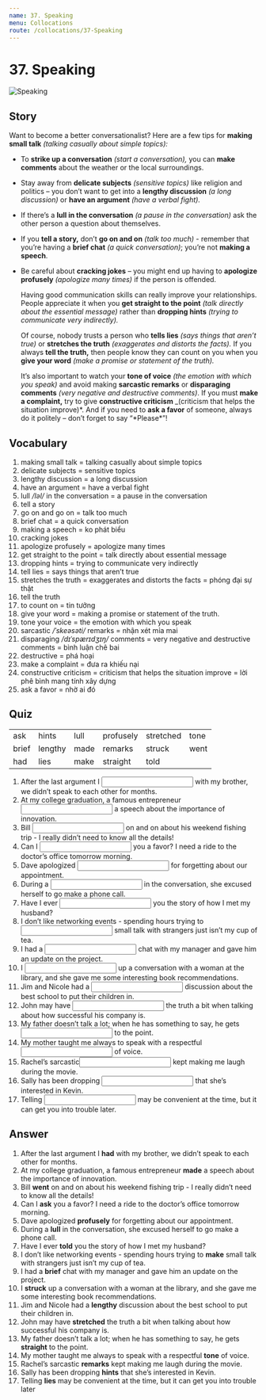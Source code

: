 ```yaml
---
name: 37. Speaking
menu: Collocations
route: /collocations/37-Speaking
---
```



# 37. Speaking

<Image src={speakingImg} alt="Speaking" />

## Story

Want to become a better conversationalist? Here are a few tips for **making small talk** _(talking casually about simple topics):_

- To **strike up a conversation** _(start a conversation),_ you can **make comments** about the weather or the local surroundings.

- Stay away from **delicate subjects** _(sensitive topics)_ like religion and politics – you don’t want to get into a **lengthy discussion** _(a long discussion)_ or **have an argument** _(have a verbal fight)._
- If there’s a **lull in the conversation** _(a pause in the conversation)_ ask the other person a question about themselves.

- If you **tell a story,** don’t **go on and on** _(talk too much)_ - remember that you’re having a **brief chat** _(a quick conversation)_; you’re not **making a speech**.

- Be careful about **cracking jokes** – you might end up having to **apologize profusely** _(apologize many times)_ if the person is offended.

  Having good communication skills can really improve your relationships. People appreciate it when you **get straight to the point** _(talk directly about the essential message)_ rather than **dropping hints** _(trying to communicate very indirectly)._

  Of course, nobody trusts a person who **tells lies** _(says things that aren’t true)_ or **stretches the truth** _(exaggerates and distorts the facts)._ If you always **tell the truth,** then people know they can count on you when you **give your word** _(make a promise or statement of the truth)._

  It’s also important to watch your **tone of voice** _(the emotion with which you speak)_ and avoid making **sarcastic remarks** or **disparaging comments** _(very negative and destructive comments)_. If you must **make a complaint,** try to give **constructive criticism** \_(criticism that helps the situation improve)*. And if you need to **ask a favor** of someone, always do it politely – don’t forget to say “*Please\*”!

## Vocabulary

1. making small talk = talking casually about simple topics
2. delicate subjects = sensitive topics
3. lengthy discussion = a long discussion
4. have an argument = have a verbal fight
5. lull _/ləl/_ in the conversation = a pause in the conversation
6. tell a story
7. go on and go on = talk too much
8. brief chat = a quick conversation
9. making a speech = ko phát biểu
10. cracking jokes
11. apologize profusely = apologize many times
12. get straight to the point = talk directly about essential message
13. dropping hints = trying to communicate very indirectly
14. tell lies = says things that aren’t true
15. stretches the truth = exaggerates and distorts the facts = phóng đại sự thật
16. tell the truth
17. to count on = tin tưởng
18. give your word = making a promise or statement of the truth.
19. tone your voice = the emotion with which you speak
20. sarcastic _/ˈskeəsəti/_ remarks = nhận xét mỉa mai
21. disparaging _/dɪˈspærɪdʒɪŋ/_ comments = very negative and destructive comments = bình luận chê bai
22. destructive = phá hoại
23. make a complaint = đưa ra khiếu nại
24. constructive criticism = criticism that helps the situation improve = lời phê bình mang tính xây dựng
25. ask a favor = nhờ ai đó

## Quiz

|       |         |      |           |           |      |
| ----- | ------- | ---- | --------- | --------- | ---- |
| ask   | hints   | lull | profusely | stretched | tone |
| brief | lengthy | made | remarks   | struck    | went |
| had   | lies    | make | straight  | told      |      |

1. After the last argument I <input className="input small-input"/> with my brother, we didn’t speak to each other for months.
2. At my college graduation, a famous entrepreneur <input className="input small-input"/> a speech about the importance of innovation.
3. Bill <input className="input small-input"/> on and on about his weekend fishing trip - I really didn’t need to know all the details!
4. Can I <input className="input small-input"/> you a favor? I need a ride to the doctor’s office tomorrow morning.
5. Dave apologized <input className="input small-input"/> for forgetting about our appointment.
6. During a <input className="input small-input"/> in the conversation, she excused herself to go make a phone call.
7. Have I ever <input className="input small-input"/> you the story of how I met my husband?
8. I don’t like networking events - spending hours trying to <input className="input small-input"/> small talk with strangers just isn’t my cup of tea.
9. I had a <input className="input small-input"/> chat with my manager and gave him an update on the project.
10. I <input className="input small-input"/> up a conversation with a woman at the library, and she gave me some interesting book recommendations.
11. Jim and Nicole had a <input className="input small-input"/> discussion about the best school to put their children in.
12. John may have <input className="input small-input"/> the truth a bit when talking about how successful his company is.
13. My father doesn’t talk a lot; when he has something to say, he gets <input className="input small-input"/> to the point.
14. My mother taught me always to speak with a respectful <input className="input small-input"/> of voice.
15. Rachel’s sarcastic<input className="input small-input"/> kept making me laugh during the movie.
16. Sally has been dropping <input className="input small-input"/> that she’s interested in Kevin.
17. Telling <input className="input small-input"/> may be convenient at the time, but it can get you into trouble later.

## Answer

1. After the last argument I **had** with my brother, we didn’t speak to each other for months.
2. At my college graduation, a famous entrepreneur **made** a speech about the importance of innovation.
3. Bill **went** on and on about his weekend fishing trip - I really didn’t need to know all the details!
4. Can I **ask** you a favor? I need a ride to the doctor’s office tomorrow morning.
5. Dave apologized **profusely** for forgetting about our appointment.
6. During a **lull** in the conversation, she excused herself to go make a phone call.
7. Have I ever **told** you the story of how I met my husband?
8. I don’t like networking events - spending hours trying to **make** small talk with strangers just isn’t my cup of tea.
9. I had a **brief** chat with my manager and gave him an update on the project.
10. I **struck** up a conversation with a woman at the library, and she gave me some interesting book recommendations.
11. Jim and Nicole had a **lengthy** discussion about the best school to put their children in.
12. John may have **stretched** the truth a bit when talking about how successful his company is.
13. My father doesn’t talk a lot; when he has something to say, he gets **straight** to the point.
14. My mother taught me always to speak with a respectful **tone** of voice.
15. Rachel’s sarcastic **remarks** kept making me laugh during the movie.
16. Sally has been dropping **hints** that she’s interested in Kevin.
17. Telling **lies** may be convenient at the time, but it can get you into trouble later
